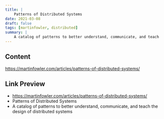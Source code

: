 ```yaml
---
title: |
    Patterns of Distributed Systems
date: 2021-03-08
draft: false
tags: [martinfowler, distributed]
summary: |
    A catalog of patterns to better understand, communicate, and teach the design of distributed systems
---
```


## Content

https://martinfowler.com/articles/patterns-of-distributed-systems/

## Link Preview

- https://martinfowler.com/articles/patterns-of-distributed-systems/
- Patterns of Distributed Systems
- A catalog of patterns to better understand, communicate, and teach the design of distributed systems
